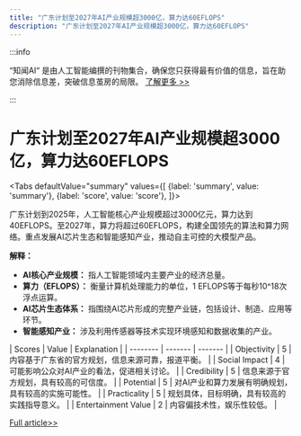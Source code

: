 ```yaml
---
title: "广东计划至2027年AI产业规模超3000亿，算力达60EFLOPS"
description: "广东计划至2027年AI产业规模超3000亿，算力达60EFLOPS"
---
```



:::info

“知闻AI“ 是由人工智能编撰的刊物集合，确保您只获得最有价值的信息，旨在助您消除信息差，突破信息茧房的局限。  [了解更多 >>](/)

:::

# 广东计划至2027年AI产业规模超3000亿，算力达60EFLOPS


<Tabs
	defaultValue="summary"
	values={[
	{label: 'summary', value: 'summary'},
	{label: 'score', value: 'score'},
]}>
<TabItem value="summary">


广东计划到2025年，人工智能核心产业规模超过3000亿元，算力达到40EFLOPS。至2027年，算力将超过60EFLOPS，构建全国领先的算法和算力网络。重点发展AI芯片生态和智能感知产业，推动自主可控的大模型产品。

**解释：**
- **AI核心产业规模：** 指人工智能领域内主要产业的经济总量。
- **算力（EFLOPS）：** 衡量计算机处理能力的单位，1 EFLOPS等于每秒10^18次浮点运算。
- **AI芯片生态体系：** 指围绕AI芯片形成的完整产业链，包括设计、制造、应用等环节。
- **智能感知产业：** 涉及利用传感器等技术实现环境感知和数据收集的产业。
</TabItem>
<TabItem value="score">
	| Scores     | Value   | Explanation |
	| -------- | ------- | ------- |
	| Objectivity  | 5    | 内容基于广东省的官方规划，信息来源可靠，报道平衡。    |
	| Social Impact | 4     | 可能影响公众对AI产业的看法，促进相关讨论。    |
	| Credibility    | 5    | 信息来源于官方规划，具有较高的可信度。    |
	| Potential    | 5    | 对AI产业和算力发展有明确规划，具有较高的实施可能性。    |
	| Practicality    | 5    | 规划具体，目标明确，具有较高的实践指导意义。    |
	| Entertainment Value    | 2    | 内容偏技术性，娱乐性较低。    |
</TabItem>
</Tabs>

[Full article>>](https://readhub.cn/topic/8aF9mcacJ7A)
